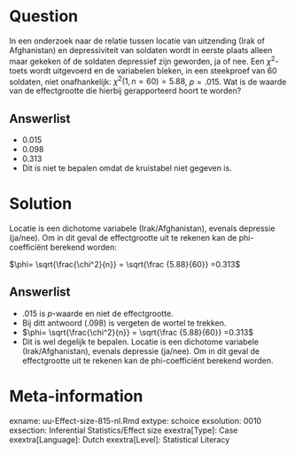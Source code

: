 Question
========
  
In een onderzoek naar de relatie tussen locatie van uitzending (Irak of Afghanistan) en depressiviteit van soldaten wordt in eerste plaats alleen maar gekeken òf de soldaten depressief zijn geworden, ja of nee. Een $\chi^2$-toets wordt uitgevoerd en de variabelen bleken, in een steekproef van 60 soldaten, niet onafhankelijk: $\chi^2(1, n = 60) = 5.88$, $p = .015$. Wat is de waarde van de effectgrootte die hierbij gerapporteerd hoort te worden?
  
Answerlist
----------
* $0.015$
* $0.098$
* $0.313$
* Dit is niet te bepalen omdat de kruistabel niet gegeven is.




Solution
========
  
Locatie is een dichotome variabele (Irak/Afghanistan), evenals depressie (ja/nee). Om in dit geval de effectgrootte uit te rekenen kan de phi-coefficiënt berekend worden:

$\phi= \sqrt{\frac{\chi^2}{n}} = \sqrt{\frac {5.88}{60}} =0.313$
 
 


Answerlist
----------
* $.015$ is $p$-waarde en niet de effectgrootte.
* Bij ditt antwoord ($.098$) is vergeten de wortel te trekken.
* $\phi= \sqrt{\frac{\chi^2}{n}} = \sqrt{\frac {5.88}{60}} =0.313$
* Dit is wel degelijk te bepalen. Locatie is een dichotome variabele (Irak/Afghanistan), evenals depressie (ja/nee). Om in dit geval de effectgrootte uit te rekenen kan de phi-coefficiënt berekend worden. 

Meta-information
================
exname: uu-Effect-size-815-nl.Rmd
extype: schoice
exsolution: 0010
exsection: Inferential Statistics/Effect size
exextra[Type]: Case
exextra[Language]: Dutch
exextra[Level]: Statistical Literacy
